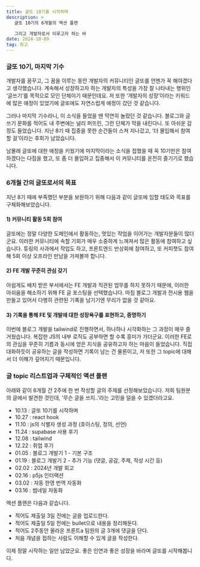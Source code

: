 ```yaml
---
title: 글또 10기를 시작하며
description: >
   글또 10기의 6개월의 액션 플랜

   그리고 개발자로서 이루고자 하는 바
date: 2024-10-09
tag: 회고
---
```


### 글또 10기, 마지막 기수

개발자를 꿈꾸고, 그 꿈을 이루는 동안 개발자의 커뮤니티인 글또를 언젠가 꼭 해야겠다고 생각했습니다. 계속해서 성장하고자 하는 개발자의 특성을 가장 잘 나타내는 행위인 ‘글쓰기’를 목적으로 모인 단체이기 때문인데요. 저 또한 ‘개발자의 성장’이라는 키워드에 많은 애정이 있었기에 글또에도 자연스럽게 애정이 갔던 것 같습니다.

그러나 마지막 기수라니, 이 소식을 들었을 땐 막연히 놀랐던 것 같습니다. 블로그와 글쓰기 문화를 적어도 내 주변에는 널리 퍼뜨린, 그런 단체가 막을 내린다니. 또 아쉬운 감정도 들었습니다. 지난 8기 때 집중을 못한 순간들이 스쳐 지나갔고, ‘더 몰입해서 참여할 걸’이라는 후회가 남았습니다.

남몰래 글또에 대한 애정을 키웠기에 마지막이라는 소식을 접했을 때 꼭 10기만은 참여하겠다는 다짐을 했고, 또 좀 더 몰입하고 집중해서 이 커뮤니티를 온전히 즐기기로 했습니다.



### 6개월 간의 글또로서의 목표

지난 8기 때에 부족했던 부분을 보완하기 위해 다음과 같이 글또에 임할 태도와 목표를 구체화해보았습니다.

#### 1) 커뮤니티 활동 5회 참여

글또에는 정말 다양한 도메인에서 활동하는, 멋있는 작업을 이어가는 개발자분들이 많더군요. 이러한 커뮤니티에 속할 기회가 매우 소중하게 느껴져서 많은 활동에 참여하고 싶습니다.
튜링의 사과에서 작업도 하고, 프론트엔드 반상회에 참여하고, 또 커피챗도 참여해 5회 이상 오프라인 만남을 가져볼까 합니다.

#### 2) FE 개발 꾸준히 관심 갖기 

아쉽게도 배치 받은 부서에서는 FE 개발과 직관된 업무를 하지 못하기 때문에, 이러한 아쉬움을 해소하기 위해 FE 글 포스팅을 선택했습니다.
마침 블로그 개발과 전시용 웹을 만들고 있어서 다행히 관련된 기록을 남기기엔 무리가 없을 것 같아요.

#### 3) 기록을 통해 FE 및 개발에 대한 성장욕구를 표현하고, 증명하기

이번에 블로그 개발을 tailwind로 진행하면서, 하나하나 시각화하는 그 과정이 매우 즐거웠습니다. 복잡한 JS의 내부 로직도 공부하면 할 수록 흥미가 가더군요.
이러한 FE로의 관심을 꾸준히 기름과 동시에 얻은 지식을 공유하고자 하는 마음이 들었습니다. 직접 대화하듯이 공유하는 글을 작성하면 기록이 남는 건 물론이고, 저 또한 그 topic에 대해서 더 이해가 깊어지기 때문입니다.

  


### 글 topic 리스트업과 구체적인 액션 플랜

아래와 같이 6개월 간 2주에 한 번 작성할 글의 주제를 선정해보았습니다. 저희 팀원분의 글에서 발견한 것인데, '무슨 글을 쓰지..'라는 고민을 덜을 수 있겠더라고요.

- 10.13 : 글또 10기를 시작하며
- 10.27 : react hook
- 11.10 : js의 식별자 생성 과정 (호이스팅, 정의, 선언)
- 11.24 : supabase 사용 후기
- 12.08 : tailwind 
- 12.22 : 취업 후기
- 01.05 : 블로그 개발기 1 - 기본 구조
- 01.19 : 블로그 개발기 2 - 추가 기능 (댓글, 공감, 주제, 작성 시간 등)
- 02.02 : 2024년 개발 회고
- 02.16 : p5js 인터랙션
- 03.02 : 자동 한영 번역 자동화
- 03.16 : 썸네일 자동화

액션 플랜은 다음과 같습니다.
- 적어도 제출일 3일 전에는 글을 업로드한다.
- 적어도 제출일 5일 전에는 bullet으로 내용을 정리해둔다.
- 적어도 2주동안 올라온 프론트a 팀원의 글 3개에 댓글을 단다.
- 처음 개념을 접하는 사람도 이해할 수 있게 글을 작성한다.

이제 정말 시작하는 일만 남았군요. 좋은 인연과 좋은 성장을 바라며 글또를 시작해봅니다.